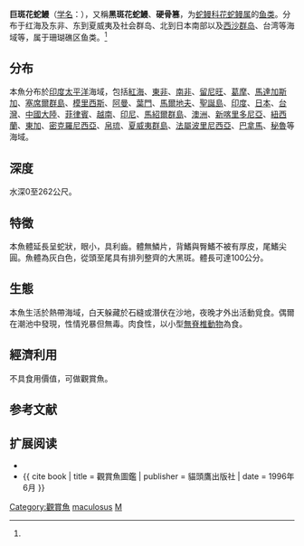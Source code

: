 {{Speciesbox
| name = 巨斑花蛇鰻
| image = Myrichthys maculosus.JPG
| status = NE
| status_system = iucn3.1
| genus = Myrichthys
| species = maculosus
| authority = [[乔治·居维叶|Cuvier]], 1816<ref name='id5722'>{{cite web| url =http://www.bioinfo.cn/db05/BjdwSpecies.php?action=view&id=5722| title =黑斑花蛇鳗| work =中国动物物种编目数据库| publisher =中国科学院微生物研究所| author =中国科学院动物研究所| accessdate =2009-04-11| deadurl =yes| archiveurl =https://web.archive.org/web/20160305061356/http://www.bioinfo.cn/db05/BjdwSpecies.php?action=view&id=5722| archivedate =2016-03-05}}</ref>
| synonyms = *''Myrichthys aki''<br /><small>Tanaka, 1917</small>
*''Muraena maculosa''<br /><small>Cuvier, 1816</small>
*''Ophichthus miyamotonis''<br /><small>Tanaka, 1913</small>
*''Muraena tigrina''<br /><small>Rüppell, 1830</small>
*''Ophichthys dromicus''<br /><small>Günther, 1870</small>
*''Myrichthys rupestris''<br /><small>Snyder, 1912</small>
}}

'''巨斑花蛇鰻'''（[[学名|学名]]：{{lang|la|''Myrichthys maculosus''}}），又稱'''黑斑花蛇鰻'''、'''硬骨篡'''，为[[蛇鳗科|蛇鳗科]][[花蛇鳗属|花蛇鳗属]]的[[鱼类|鱼类]]。分布于红海及东非、东到夏威夷及社会群岛、北到日本南部以及[[西沙群岛|西沙群岛]]、台湾等海域等，属于珊瑚礁区鱼类。<ref name='id5722'/>

==分布==
本魚分布於[[印度|印度]][[太平洋|太平洋]]海域，包括[[紅海|紅海]]、[[東非|東非]]、[[南非|南非]]、[[留尼旺|留尼旺]]、[[葛摩|葛摩]]、[[馬達加斯加|馬達加斯加]]、[[塞席爾群島|塞席爾群島]]、[[模里西斯|模里西斯]]、[[阿曼|阿曼]]、[[葉門|葉門]]、[[馬爾地夫|馬爾地夫]]、[[聖誕島|聖誕島]]、[[印度|印度]]、[[日本|日本]]、[[台灣|台灣]]、[[中國大陸|中國大陸]]、[[菲律賓|菲律賓]]、[[越南|越南]]、[[印尼|印尼]]、[[馬紹爾群島|馬紹爾群島]]、[[澳洲|澳洲]]、[[新喀里多尼亞|新喀里多尼亞]]、[[紐西蘭|紐西蘭]]、[[東加|東加]]、[[密克羅尼西亞|密克羅尼西亞]]、[[帛琉|帛琉]]、[[夏威夷群島|夏威夷群島]]、[[法屬波里尼西亞|法屬波里尼西亞]]、[[巴拿馬|巴拿馬]]、[[秘魯|秘魯]]等海域。

==深度==
水深0至262公尺。

==特徵==
本魚體延長呈蛇狀，眼小，具利齒。體無鱗片，背鰭與臀鰭不被有厚皮，尾鰭尖圓。魚體為灰白色，從頭至尾具有排列整齊的大黑斑。體長可達100公分。

==生態==
本魚生活於熱帶海域，白天躲藏於石縫或潛伏在沙地，夜晚才外出活動覓食。偶爾在潮池中發現，性情兇暴但無毒。肉食性，以小型[[無脊椎動物|無脊椎動物]]為食。

==經濟利用==
不具食用價值，可做觀賞魚。

==参考文献==
{{reflist}}

== 扩展阅读 ==
{{refbegin}}
{{Commonscat-inline|Myrichthys maculosus|巨斑花蛇鰻}}
{{wikispecies-inline|Myrichthys maculosus|巨斑花蛇鰻}}
*{{FishBase_species|genus=Myrichthys|species=maculosus|year=2011|month=12}}
*{{ cite book | title = 觀賞魚圖鑑 | publisher = 貓頭鷹出版社 | date = 1996年6月 }}
{{refend}}
{{Taxonbar|from=Q2140051}}

[[Category:觀賞魚|Category:觀賞魚]]
[[Category:花蛇鰻屬|maculosus]]
[[Category:1816年描述的鱼类|M]]